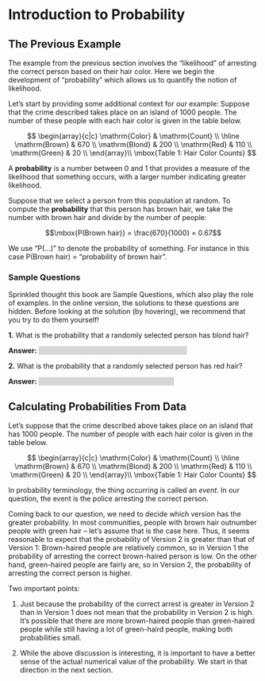 # Introduction to Probability

<style>
hide {
  background-color: #d6d6d6;
  color: #d6d6d6;
}
hide:hover {
  background-color: white;
  color: black;
}
</style>

## The Previous Example

The example from the previous section involves the "likelihood" of arresting the
correct person based on their hair color.  Here we begin the development of
"probability" which allows us to quantify the notion of likelihood.

Let's start by providing some additional context for our example: 
Suppose that the crime described takes place on an island of 1000 people. 
The number of these people with each hair color is given in the table below.

$$
\begin{array}{c|c}
 \mathrm{Color} & \mathrm{Count} \\ \hline
\mathrm{Brown} & 670  \\ 
\mathrm{Blond} & 200  \\ 
\mathrm{Red} & 110  \\ 
\mathrm{Green} & 20  \\ 
\end{array}\\
\mbox{Table 1: Hair Color Counts}
$$

A **probability** is a number between 0 and 1 that provides a measure of the 
likelihood that something occurs, 
with a larger number indicating greater likelihood. 

Suppose that we select a person from this population at random. To compute 
the **probability** that this person has brown hair,
we take the number with brown hair and divide by the number of people:

$$\mbox{P(Brown hair)} = \frac{670}{1000} = 0.67$$

We use "P(...)" to denote the probability of something. For instance in this case
$\mbox{P(Brown hair)}$ = "probability of brown hair".  

### Sample Questions

Sprinkled thought this book are Sample Questions, which also play the role
of examples. In the online version, the
solutions to these questions are hidden.  Before looking at the solution 
(by hovering), we recommend that you try to do them yourself!

**1.** What is the probability that a randomly selected person has blond hair?

**Answer:** <hide>$P(\text{Blond}) = \frac{200}{1000} = 0.20$.<hide>

**2.** What is the probability that a randomly selected person has red hair?

**Answer:** <hide>$P(\text{Red}) = \frac{110}{1000} = 0.11$.<hide>



## Calculating Probabilities From Data

Let's suppose that the crime described above takes place on an island that has 1000 people. 
The number of people with each hair color is given in the table below.

$$
\begin{array}{c|c}
 \mathrm{Color} & \mathrm{Count} \\ \hline
\mathrm{Brown} & 670  \\ 
\mathrm{Blond} & 200  \\ 
\mathrm{Red} & 110  \\ 
\mathrm{Green} & 20  \\ 
\end{array}\\
\mbox{Table 1: Hair Color Counts}
$$






In probability terminology, 
the thing occurring is called an *event*. 
In our question, the event is the police arresting the correct person.

Coming back to our question, we need to decide which version has the greater 
probability. In most communities, 
people with brown hair outnumber people with green hair -- let's assume that is the case here. 
Thus, it seems reasonable to expect that the probability of Version 2 is greater 
than that of Version 1: 
Brown-haired people are relatively common, so in Version 1 the probability of 
arresting the correct brown-haired person is low. 
On the other hand, green-haired people are fairly are, so in Version 2, 
the probability of arresting the correct person is higher.

Two important points:

1) Just because the probability of the correct arrest is greater in Version 2 
than in Version 1 does not mean that the probability in Version 2 is high.
It's possible that there are more brown-haired people than green-haired people 
while still having a lot of green-haird people, 
making both probabilities small. 

2) While the above discussion is interesting, it is important to have a better 
sense of the actual numerical value of the probability. 
We start in that direction in the next section.




